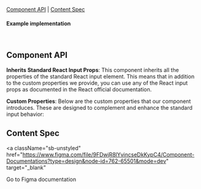 

<Meta of={InputStories} />

<Title>Input</Title>

[Component API](#ComponentAPI) | [Content Spec](#ContentSpec)

<Canvas of={InputStories.Default} sourceState="none" />

#### Example implementation

```jsx
<Input inputSize="large" placeholder="Placeholder text" onChange={(e) => {}} />
```

## Component API <a id="ComponentAPI" />

<b>Inherits Standard React Input Props</b>: This component inherits all the
properties of the standard React input element. This means that in addition to
the custom properties we provide, you can use any of the React input props as
documented in the React official documentation.

<b>Custom Properties</b>: Below are the custom properties that our component
introduces. These are designed to complement and enhance the standard input
behavior:

<ArgTypes of={InputStories.Default} sort="requiredFirst" />


## Content Spec <a id="ContentSpec" />

<a
  className="sb-unstyled"
  href="https://www.figma.com/file/9FDwjR8lYvincseDkKypC4/Component-Documentations?type=design&node-id=762-65501&mode=dev"
  target="_blank"
>
  Go to Figma documentation
</a>